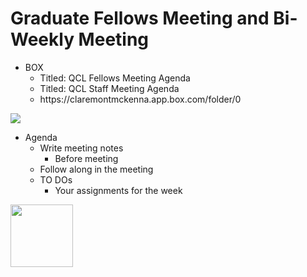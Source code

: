 # Graduate Fellows Meeting and Bi-Weekly Meeting
* BOX  
    -	Titled: QCL Fellows Meeting Agenda  
    - Titled: QCL Staff Meeting Agenda
    -	https://claremontmckenna.app.box.com/folder/0  

<img src="https://raw.githubusercontent.com/CMC-QCL/fellow-handbook/main/Images/Section10_1.JPG">

-	Agenda  
    -	Write meeting notes  
        - Before meeting  
    -	Follow along in the meeting  
    -	TO DOs  
        -	Your assignments for the week  

![](https://raw.githubusercontent.com/CMC-QCL/fellow-handbook/main/Images/Picture3.png){width=100}  

